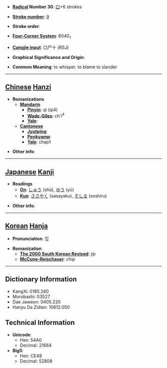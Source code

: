 * '''[[Wiktionary:Chinese radical index| Radical]] Number 30''': [[Wiktionary:Chinese radical index 口|口]]+6 strokes

* '''[[Wiktionary:Chinese total strokes index|Stroke number]]''': [[Wiktionary:Chinese total strokes index 9|9]]

* '''Stroke order''': 

* '''[[Wiktionary:Chinese four corner index|Four-Corner System]]''': 6040<sub>1</sub>

* '''[[Wiktionary:Chinese Cangjie index|Cangjie input]]''': 口尸十 (RSJ)

* '''Graphical Significance and Origin''': 

* '''Common Meaning''': to whisper. to blame to slander

----

== [[Chinese]] [[Hanzi]] ==

* '''Romanizations'''
** '''[[Mandarin]]'''
*** '''[[Pinyin]]''': qì (qi4)
*** '''[[Wade-Giles]]''': ch'i<sup>4</sup>
*** '''[[Yale]]''': 
** '''[[Cantonese]]'''
*** '''[[Jyutping]]''':
*** '''[[Penkyamp]]''': 
*** '''[[Yale]]''': chap1

* '''Other info''': 

----

== [[Japanese]] [[Kanji]] ==

* '''Readings'''
** '''[[On]]''': [[しゅう]] (shū), [[ゆう]] (yū)
** '''[[Kun]]''': [[ささやく]] (sasayaku), [[そしる]] (soshiru)

* '''Other info''':  

----

== [[Korean]] [[Hanja]] ==

* '''Pronunciation''': 집

* '''Romanization'''
** '''[[The 2000 South Korean Revised Romanization|The 2000 South Korean Revised]]''': jip
** '''[[McCune-Reischauer]]''': chip

----

== Dictionary Information ==

* KangXi: 0185.240
* Morobashi: 03527
* Dae Jaweon: 0405.220
* Hanyu Da Zidian: 10612.050

== Technical Information ==

* '''Unicode''':
** Hex: 54A0
** Decimal: 21664
* '''Big5''':
** Hex: CE48
** Decimal: 52808